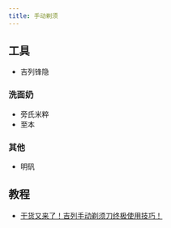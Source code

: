 ```yaml
---
title: 手动剃须
---
```

## 工具
- 吉列锋隐
### 洗面奶
- 旁氏米粹
- 至本
### 其他
- 明矾
## 教程
- [干货又来了！吉列手动剃须刀终极使用技巧！](https://www.bilibili.com/video/BV1EW4y1Y74q)
